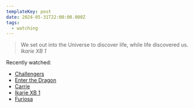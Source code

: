 ```yaml
---
templateKey: post
date: 2024-05-31T22:00:00.000Z
tags:
  - watching
---
```

> We set out into the Universe to discover life, while life discovered us.
> <cite><i>Ikarie XB 1</i></cite>

Recently watched:

* [Challengers](https://letterboxd.com/film/challengers/)
* [Enter the Dragon](https://letterboxd.com/film/enter-the-dragon/)
* [Carrie](https://letterboxd.com/film/carrie-1976/)
* [Ikarie XB 1](https://letterboxd.com/film/ikarie-xb-1/)
* [Furiosa](https://letterboxd.com/film/furiosa/)